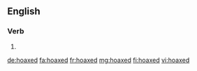 ==English==

===Verb===
{{head|en|verb form}}

# {{en-past of|hoax}}

[[de:hoaxed]]
[[fa:hoaxed]]
[[fr:hoaxed]]
[[mg:hoaxed]]
[[fi:hoaxed]]
[[vi:hoaxed]]